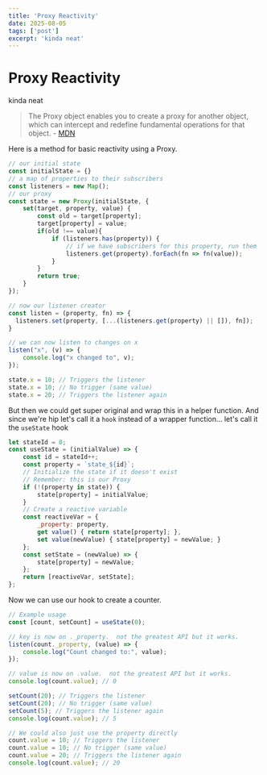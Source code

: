 ```yaml
---
title: 'Proxy Reactivity'
date: 2025-08-05
tags: ['post']
excerpt: 'kinda neat'
---
```



<hgroup>
	<h1>Proxy Reactivity</h1>
	<p>kinda neat</p>
</hgroup>

> The Proxy object enables you to create a proxy for another object, which can intercept and redefine fundamental operations for that object. - [MDN](https://developer.mozilla.org/en-US/docs/Web/JavaScript/Reference/Global_Objects/Proxy)

<p>Here is a method for basic reactivity using a Proxy.</p>

```js
// our initial state
const initialState = {}
// a map of properties to their subscribers
const listeners = new Map();
// our proxy
const state = new Proxy(initialState, {
    set(target, property, value) {
        const old = target[property];
        target[property] = value;
        if(old !== value){
            if (listeners.has(property)) {
                // if we have subscribers for this property, run them
                listeners.get(property).forEach(fn => fn(value));
            }
        }
        return true;
    }
});

// now our listener creator
const listen = (property, fn) => {
  listeners.set(property, [...(listeners.get(property) || []), fn]);
}

// we can now listen to changes on x
listen("x", (v) => {
    console.log("x changed to", v);
});

state.x = 10; // Triggers the listener
state.x = 10; // No trigger (same value)
state.x = 20; // Triggers the listener again
```
But then we could get super original and wrap this in a helper function.  And since we're hip let's call it a `hook` instead of a wrapper function... let's call it the `useState` hook

```js
let stateId = 0;
const useState = (initialValue) => {
    const id = stateId++;
    const property = `state_${id}`;
    // Initialize the state if it doesn't exist
    // Remember: this is our Proxy
    if (!(property in state)) {
        state[property] = initialValue;
    }
    // Create a reactive variable
    const reactiveVar = {
        _property: property,
        get value() { return state[property]; },
        set value(newValue) { state[property] = newValue; }
    };
    const setState = (newValue) => {
        state[property] = newValue;
    };
    return [reactiveVar, setState];
};
```

<p>
	Now we can use our hook to create a counter.
</p>

```js
// Example usage
const [count, setCount] = useState(0);

// key is now on ._property.  not the greatest API but it works.
listen(count._property, (value) => {
    console.log("Count changed to:", value);
});

// value is now on .value.  not the greatest API but it works.
console.log(count.value); // 0

setCount(20); // Triggers the listener
setCount(20); // No trigger (same value)
setCount(5); // Triggers the listener again
console.log(count.value); // 5

// We could also just use the property directly
count.value = 10; // Triggers the listener
count.value = 10; // No trigger (same value)
count.value = 20; // Triggers the listener again
console.log(count.value); // 20
```


<script>
{`

// our initial state
const initialState = {}
// a map of properties to their subscribers
const listeners = new Map();
// our proxy
const state = new Proxy(initialState, {
    set(target, property, value) {
        const old = target[property];
        target[property] = value;
        if(old !== value){
            if (listeners.has(property)) {
                // if we have subscribers for this property, run them
                listeners.get(property).forEach(fn => fn(value));
            }
        }
        return true;
    }
});

// now our listener creator
const listen = (property, fn) => {
  listeners.set(property, [...(listeners.get(property) || []), fn]);
}

// we can now listen to changes on x
listen("x", (v) => {
    console.log("x changed to", v);
});

console.log('-----initial implementation-----');

state.x = 10; // Triggers the listener
state.x = 10; // No trigger (same value)
state.x = 20; // Triggers the listener again

let stateId = 0;
const useState = (initialValue) => {
    const id = stateId++;
    const property = 'state_${Math.random()}';
    // Initialize the state if it doesn't exist
    // Remember: this is our Proxy
    if (!(property in state)) {
        state[property] = initialValue;
    }

    // Create a reactive variable
    const reactiveVar = {
        _property: property,
        get value() { return state[property]; },
        set value(newValue) { state[property] = newValue; }
    };

    const setState = (newValue) => {
        state[property] = newValue;
    };


    return [reactiveVar, setState];
};

// Example usage
const [count, setCount] = useState(0);

// key is now on ._property.  not the greatest API but it works.
listen(count._property, (value) => {
    console.log("Count changed to:", value);
});

console.log('-----useState implementation-----');

// value is now on .value.  not the greatest API but it works.
console.log(count.value); // 0
setCount(20); // Triggers the listener
setCount(20); // No trigger (same value)
setCount(5); // Triggers the listener again
console.log(count.value); // 5

// We could also just set the value directly
console.log('-----setting the value property directly-----');
count.value = 10; // Triggers the listener
count.value = 10; // No trigger (same value)
count.value = 20; // Triggers the listener again
console.log(count.value); // 20
`}
</script>
